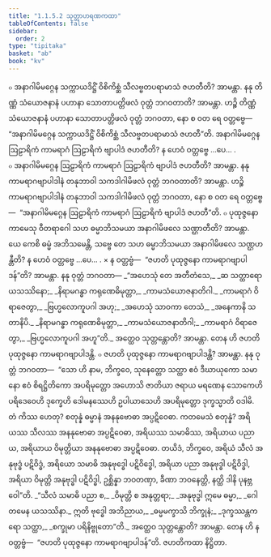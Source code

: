 ```yaml
---
title: "1.1.5.2 သုတ္တာဟရဏကထာ"
tableOfContents: false
sidebar:
  order: 2
type: "tipitaka"
basket: "ab"
book: "kv"
---
```



<DynamicBreadcrumb />

<Division number="281" book="kv">

<Paragraph number="609" book="kv">
๐ အနာဂါမိမဂ္ဂေန သက္ကာယဒိဋ္ဌိံ ဝိစိကိစ္ဆံ သီလဗ္ဗတပရာမာသံ ဇဟတီတိ? အာမန္တာ. နနု တိဏ္ဏံ သံယောဇနာနံ ပဟာနာ သောတာပတ္တိဖလံ ဝုတ္တံ ဘဂဝတာတိ? အာမန္တာ. ဟဉ္စိ တိဏ္ဏံ သံယောဇနာနံ ပဟာနာ သောတာပတ္တိဖလံ ဝုတ္တံ ဘဂဝတာ, နော စ ဝတ ရေ ဝတ္တဗ္ဗေ—  “အနာဂါမိမဂ္ဂေန သက္ကာယဒိဋ္ဌိံ ဝိစိကိစ္ဆံ သီလဗ္ဗတပရာမာသံ ဇဟတီ”တိ. အနာဂါမိမဂ္ဂေန ဩဠာရိကံ ကာမရာဂံ ဩဠာရိကံ ဗျာပါဒံ ဇဟတီတိ? န ဟေဝံ ဝတ္တဗ္ဗေ …ပေ… .
</Paragraph>

<Paragraph number="610" book="kv">
๐ အနာဂါမိမဂ္ဂေန ဩဠာရိကံ ကာမရာဂံ ဩဠာရိကံ ဗျာပါဒံ ဇဟတီတိ? အာမန္တာ. နနု ကာမရာဂဗျာပါဒါနံ တနုဘာဝါ သကဒါဂါမိဖလံ ဝုတ္တံ ဘဂဝတာတိ? အာမန္တာ. ဟဉ္စိ ကာမရာဂဗျာပါဒါနံ တနုဘာဝါ သကဒါဂါမိဖလံ ဝုတ္တံ ဘဂဝတာ, နော စ ဝတ ရေ ဝတ္တဗ္ဗေ—  “အနာဂါမိမဂ္ဂေန ဩဠာရိကံ ကာမရာဂံ ဩဠာရိကံ ဗျာပါဒံ ဇဟတီ”တိ.
</Paragraph>

<Paragraph number="611" book="kv">
๐ ပုထုဇ္ဇနော ကာမေသု ဝီတရာဂေါ သဟ ဓမ္မာဘိသမယာ အနာဂါမိဖလေ သဏ္ဌာတီတိ? အာမန္တာ. ယေ ကေစိ ဓမ္မံ အဘိသမေန္တိ, သဗ္ဗေ တေ သဟ ဓမ္မာဘိသမယာ အနာဂါမိဖလေ သဏ္ဌဟန္တီတိ? န ဟေဝံ ဝတ္တဗ္ဗေ …ပေ… .
</Paragraph>

<Paragraph number="612" book="kv">
× န ဝတ္တဗ္ဗံ—  “ဇဟတိ ပုထုဇ္ဇနော ကာမရာဂဗျာပါဒန်”တိ? အာမန္တာ. နနု ဝုတ္တံ ဘဂဝတာ—
</Paragraph>

<Paragraph number="613" type="verses" book="kv">
_“အဟေသုံ တေ အတီတံသေ,_  
_ဆ သတ္ထာရော ယသဿိနော;_  
_နိရာမဂန္ဓာ ကရုဏေဓိမုတ္တာ,_  
_ကာမသံယောဇနာတိဂါ._  

</Paragraph>

<Paragraph number="614" type="verses" book="kv">
_ကာမရာဂံ ဝိရာဇေတွာ,_  
_ဗြဟ္မလောကူပဂါ အဟု;_  
_အဟေသုံ သာဝကာ တေသံ,_  
_အနေကာနိ သတာနိပိ._  

</Paragraph>

<Paragraph number="615" type="verses" book="kv">
_နိရာမဂန္ဓာ ကရုဏေဓိမုတ္တာ,_  
_ကာမသံယောဇနာတိဂါ;_  
_ကာမရာဂံ ဝိရာဇေတွာ,_  
_ဗြဟ္မလောကူပဂါ အဟူ”တိ._  

</Paragraph>

<Paragraph number="616" book="kv">
အတ္ထေဝ သုတ္တန္တောတိ? အာမန္တာ. တေန ဟိ ဇဟတိ ပုထုဇ္ဇနော ကာမရာဂဗျာပါဒန္တိ.
</Paragraph>

<Paragraph number="617" book="kv">
๐ ဇဟတိ ပုထုဇ္ဇနော ကာမရာဂဗျာပါဒန္တိ? အာမန္တာ. နနု ဝုတ္တံ ဘဂဝတာ—  “သော ဟိ နာမ, ဘိက္ခဝေ, သုနေတ္တော သတ္ထာ ဧဝံ ဒီဃာယုကော သမာနော ဧဝံ စိရဋ္ဌိတိကော အပရိမုတ္တော အဟောသိ ဇာတိယာ ဇရာယ မရဏေန သောကေဟိ ပရိဒေဝေဟိ ဒုက္ခေဟိ ဒေါမနဿေဟိ ဥပါယာသေဟိ အပရိမုတ္တော ဒုက္ခသ္မာတိ ဝဒါမိ. တံ ကိဿ ဟေတု? စတုန္နံ ဓမ္မာနံ အနနုဗောဓာ အပ္ပဋိဝေဓာ. ကတမေသံ စတုန္နံ? အရိယဿ သီလဿ အနနုဗောဓာ အပ္ပဋိဝေဓာ, အရိယဿ သမာဓိဿ, အရိယာယ ပညာယ, အရိယာယ ဝိမုတ္တိယာ အနနုဗောဓာ အပ္ပဋိဝေဓာ. တယိဒံ, ဘိက္ခဝေ, အရိယံ သီလံ အနုဗုဒ္ဓံ ပဋိဝိဒ္ဓံ, အရိယော သမာဓိ အနုဗုဒ္ဓေါ ပဋိဝိဒ္ဓေါ, အရိယာ ပညာ အနုဗုဒ္ဓါ ပဋိဝိဒ္ဓါ, အရိယာ ဝိမုတ္တိ အနုဗုဒ္ဓါ ပဋိဝိဒ္ဓါ, ဥစ္ဆိန္နာ ဘဝတဏှာ, ခီဏာ ဘဝနေတ္တိ, နတ္ထိ ဒါနိ ပုနဗ္ဘဝေါ”တိ.
</Paragraph>

<Paragraph number="618" type="verses" book="kv">
_“သီလံ သမာဓိ ပညာ စ,_  
_ဝိမုတ္တိ စ အနုတ္တရာ;_  
_အနုဗုဒ္ဓါ ဣမေ ဓမ္မာ,_  
_ဂေါတမေန ယသဿိနာ._  

</Paragraph>

<Paragraph number="619" type="verses" book="kv">
ဣတိ ဗုဒ္ဓေါ အဘိညာယ,_  
_ဓမ္မမက္ခာသိ ဘိက္ခုနံ;_  
_ဒုက္ခဿန္တကရော သတ္ထာ,_  
_စက္ခုမာ ပရိနိဗ္ဗုတော”တိ._  

</Paragraph>

<Paragraph number="620" book="kv">
အတ္ထေဝ သုတ္တန္တောတိ? အာမန္တာ. တေန ဟိ န ဝတ္တဗ္ဗံ—  “ဇဟတိ ပုထုဇ္ဇနော ကာမရာဂဗျာပါဒန်”တိ.

</Paragraph>
</Division>

<Paragraph number="621" type="center" book="kv">
ဇဟတိကထာ နိဋ္ဌိတာ.
</Paragraph>